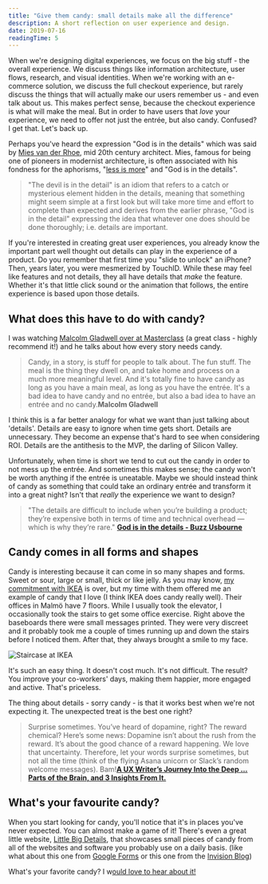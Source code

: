 ```yaml
---
title: "Give them candy: small details make all the difference"
description: A short reflection on user experience and design.
date: 2019-07-16
readingTime: 5
---
```


When we're designing digital experiences, we focus on the big stuff - the overall experience. We discuss things like information architecture, user flows, research, and visual identities. When we're working with an e-commerce solution, we discuss the full checkout experience, but rarely discuss the things that will actually make our users remember us - and even talk about us. This makes perfect sense, because the checkout experience is what will make the meal. But in order to have users that _love_ your experience, we need to offer not just the entrée, but also candy. Confused? I get that. Let's back up.

Perhaps you've heard the expression "God is in the details" which was said by [Mies van der Rhoe](https://en.wikipedia.org/wiki/Ludwig_Mies_van_der_Rohe), mid 20th century architect. Mies, famous for being one of pioneers in modernist architecture, is often associated with his fondness for the aphorisms, "[less is more](<https://en.wikipedia.org/wiki/Minimalism#Less_is_more_(architecture)>)" and "God is in the details".

> "The devil is in the detail" is an idiom that refers to a catch or mysterious element hidden in the details, meaning that something might seem simple at a first look but will take more time and effort to complete than expected and derives from the earlier phrase, "God is in the detail" expressing the idea that whatever one does should be done thoroughly; i.e. details are important.

If you're interested in creating great user experiences, you already know the important part well thought out details can play in the experience of a product. Do you remember that first time you "slide to unlock" an iPhone? Then, years later, you were mesmerized by TouchID. While these may feel like features and not details, they all have details that _make_ the feature. Whether it's that little click sound or the animation that follows, the entire experience is based upon those details.

## What does this have to do with candy?

I was watching [Malcolm Gladwell over at Masterclass](https://www.masterclass.com/classes/malcolm-gladwell-teaches-writing/enrolled) (a great class - highly recommend it!) and he talks about how every story needs candy.

> Candy, in a story, is stuff for people to talk about. The fun stuff. The meal is the thing they dwell on, and take home and process on a much more meaningful level. And it's totally fine to have candy as long as you have a main meal, as long as you have the entrée. It's a bad idea to have candy and no entrée, but also a bad idea to have an entrée and no candy.**Malcolm Gladwell**

I think this is a far better analogy for what we want than just talking about 'details'. Details are easy to ignore when time gets short. Details are unnecessary. They become an expense that's hard to see when considering ROI. Details are the antithesis to the MVP, the darling of Silicon Valley.

Unfortunately, when time is short we tend to cut out the candy in order to not mess up the entrée. And sometimes this makes sense; the candy won't be worth anything if the entrée is uneatable. Maybe we should instead think of candy as something that could take an ordinary entrée and transform it into a great night? Isn't that _really_ the experience we want to design?

> "The details are difficult to include when you’re building a product; they’re expensive both in terms of time and technical overhead — which is why they’re rare."
> **[God is in the details - Buzz Usbourne](https://medium.com/@buzzusborne/god-is-in-the-details-bc3a9a9a5d88)**

## Candy comes in all forms and shapes

Candy is interesting because it can come in so many shapes and forms. Sweet or sour, large or small, thick or like jelly. As you may know, [my commitment with IKEA](https://twitter.com/antonsten/status/1144563906544852992) is over, but my time with them offered me an example of candy that I love (I think IKEA does candy really well). Their offices in Malmö have 7 floors. While I usually took the elevator, I occasionally took the stairs to get some office exercise. Right above the baseboards there were small messages printed. They were very discreet and it probably took me a couple of times running up and down the stairs before I noticed them. After that, they always brought a smile to my face.

![Staircase at IKEA](ikea_floor.jpg)

It's such an easy thing. It doesn't cost much. It's not difficult. The result? You improve your co-workers' days, making them happier, more engaged and active. That's priceless.

The thing about details - sorry candy - is that it works best when we're not expecting it. The unexpected treat is the best one right?

> Surprise sometimes. You’ve heard of dopamine, right? The reward chemical? Here’s some news: Dopamine isn’t about the rush from the reward. It’s about the good chance of a reward happening. We love that uncertainty. Therefore, let your words surprise sometimes, but not all the time (think of the flying Asana unicorn or Slack’s random welcome messages). Bam!**[A UX Writer’s Journey Into the Deep … Parts of the Brain, and 3 Insights From It.](https://medium.com/brand-language/brainpiece-f9e962a6eafb)**

## What's your favourite candy?

When you start looking for candy, you'll notice that it's in places you've never expected. You can almost make a game of it! There's even a great little website, [Little Big Details](https://littlebigdetails.com), that showcases small pieces of candy from all of the websites and software you probably use on a daily basis. (like what about this one from [Google Forms](https://littlebigdetails.com/post/165933439222/google-forms-can-tell-from-the-language-in-your) or this one from the [Invision Blog](https://littlebigdetails.com/post/164521719457/invision-blog-when-you-read-an-article-on))

What's your favorite candy? I w[ould love to hear about it!](https://www.twitter.com/antonsten)